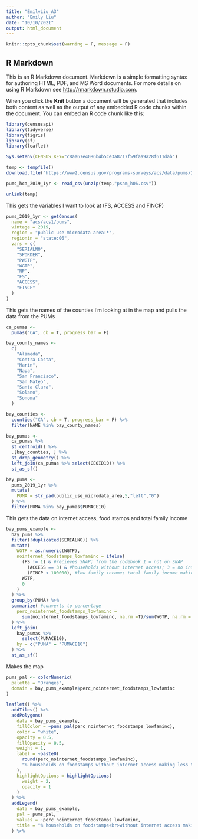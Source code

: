 ```yaml
---
title: "EmilyLiu_A3"
author: "Emily Liu"
date: "10/10/2021"
output: html_document
---
```


```r
knitr::opts_chunk$set(warning = F, message = F)
```

## R Markdown

This is an R Markdown document. Markdown is a simple formatting syntax for authoring HTML, PDF, and MS Word documents. For more details on using R Markdown see <http://rmarkdown.rstudio.com>.

When you click the **Knit** button a document will be generated that includes both content as well as the output of any embedded R code chunks within the document. You can embed an R code chunk like this:

```r
library(censusapi)
library(tidyverse)
library(tigris)
library(sf)
library(leaflet)

Sys.setenv(CENSUS_KEY="c8aa67e4086b4b5ce3a8717f59faa9a28f611dab")

temp <- tempfile()
download.file("https://www2.census.gov/programs-surveys/acs/data/pums/2019/1-Year/csv_hca.zip",destfile = temp)

pums_hca_2019_1yr <- read_csv(unzip(temp,"psam_h06.csv"))

unlink(temp)
```
This gets the variables I want to look at (FS, ACCESS and FINCP)
```r
pums_2019_1yr <- getCensus(
  name = "acs/acs1/pums",
  vintage = 2019,
  region = "public use microdata area:*", 
  regionin = "state:06",
  vars = c(
    "SERIALNO",
    "SPORDER",
    "PWGTP",
    "WGTP",
    "NP",
    "FS",
    "ACCESS",
    "FINCP"
  )
)
```
This gets the names of the counties I'm looking at in the map and pulls the data from the PUMs 
```r
ca_pumas <-
  pumas("CA", cb = T, progress_bar = F)

bay_county_names <-
  c(
    "Alameda",
    "Contra Costa",
    "Marin",
    "Napa",
    "San Francisco",
    "San Mateo",
    "Santa Clara",
    "Solano",
    "Sonoma"
  )

bay_counties <-
  counties("CA", cb = T, progress_bar = F) %>%
  filter(NAME %in% bay_county_names)

bay_pumas <-
  ca_pumas %>% 
  st_centroid() %>% 
  .[bay_counties, ] %>% 
  st_drop_geometry() %>% 
  left_join(ca_pumas %>% select(GEOID10)) %>% 
  st_as_sf()

bay_pums <-
  pums_2019_1yr %>% 
  mutate(
    PUMA = str_pad(public_use_microdata_area,5,"left","0")
  ) %>% 
  filter(PUMA %in% bay_pumas$PUMACE10)
```
This gets the data on internet access, food stamps and total family income
```r
bay_pums_example <-
  bay_pums %>% 
  filter(!duplicated(SERIALNO)) %>% 
  mutate(
    WGTP = as.numeric(WGTP),
    nointernet_foodstamps_lowfaminc = ifelse(
      (FS != 1) & #recieves SNAP; from the codebook 1 = not on SNAP
        (ACCESS == 3) & #households without internet access; 3 = no internet
        (FINCP < 100000), #low family income; total family income making less than 100,000
      WGTP,
      0
    )
  ) %>% 
  group_by(PUMA) %>% 
  summarize( #converts to percentage
    perc_nointernet_foodstamps_lowfaminc =
      sum(nointernet_foodstamps_lowfaminc, na.rm =T)/sum(WGTP, na.rm = T)*100
  ) %>% 
  left_join(
    bay_pumas %>% 
      select(PUMACE10),
    by = c("PUMA" = "PUMACE10")
  ) %>% 
  st_as_sf()
```
Makes the map 
```r
pums_pal <- colorNumeric(
  palette = "Oranges",
  domain = bay_pums_example$perc_nointernet_foodstamps_lowfaminc
)

leaflet() %>%
  addTiles() %>% 
  addPolygons(
    data = bay_pums_example,
    fillColor = ~pums_pal(perc_nointernet_foodstamps_lowfaminc),
    color = "white",
    opacity = 0.5,
    fillOpacity = 0.5,
    weight = 1,
    label = ~paste0(
      round(perc_nointernet_foodstamps_lowfaminc), 
      "% households on foodstamps without internet access making less than $100K as a family"
    ),
    highlightOptions = highlightOptions(
      weight = 2,
      opacity = 1
    )
  ) %>% 
  addLegend(
    data = bay_pums_example,
    pal = pums_pal,
    values = ~perc_nointernet_foodstamps_lowfaminc,
    title = "% households on foodstamps<br>without internet access making<br>less than $100K as a family"
  ) %>%
```